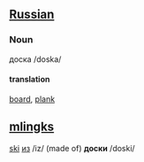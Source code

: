 ==[[Russian]]==

===Noun===
доска  /doska/

====translation====
[[board]], [[plank]]

==[[mlingk]]s==
[[ski]] [[из]] /iz/ (made of) '''доски''' /doski/